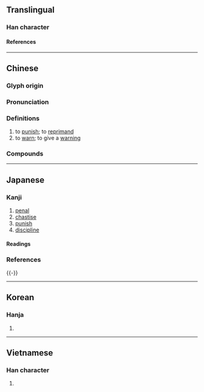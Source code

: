 {{also|惩}}
{{character info}}
{{character info|0xFA40}}
{{character info|0xFA8B}}
{{character info|0x2F8B0}}
==Translingual==

===Han character===
{{Han char|rn=61|rad=心|as=15|asj=14|sn=19|snj=18|four=28334|canj=HKP,XHKP|ids=⿱徵心}}

====References====
{{Han ref|kx=0407.440|dkj=11399|dj=0748.290|hdz=42366.060|uh=61F2}}
{{Han ref|uh=FA40}}
{{Han ref|uh=FA8B}}
{{Han ref|uh=2F8B0}}

----

==Chinese==
{{zh-forms|s=惩}}

===Glyph origin===
{{Han etym}}

===Pronunciation===
{{zh-pron
|m=懲
|c=cing4
|h=pfs=
|md=
|mn=têng
|mn-t=têng2
|w=3zen
|mc=y
|oc=y
|cat=v
}}

===Definitions===
{{zh-hanzi}}

# to [[punish]]; to [[reprimand]]
# to [[warn]]; to give a [[warning]]

===Compounds===
{{zh-der|懲罰|懲辦|懲治|嚴懲|勸善懲惡|小懲大誡|嚴懲不貸|撤懲|懲惡勸善|懲忿窒欲|懲羹吹齏|懲勸|扶善懲惡|懲一戒百|懲惡獎善|獎懲|懲處|懲前毖後|懲毖|懲戒|懲戒處分|略施薄懲|旌善懲惡|懲一警百|懲一儆眾|薄懲|重懲|膺懲}}

----

==Japanese==
{{ja-kanji forms-IVS
|code=FA40
|vs1=01
|vs2=05
|col-vs1=aj
|col-vs2=hdmj
|pic-kyu=Ufa40.svg
|ref={{R:Kanjipedia|0004840900}}
}}

===Kanji===
{{ja-kanji|grade=c|rs=心15|kyu=&#64064;}}

# [[penal]]
# [[chastise]]
# [[punish]]
# [[discipline]]

====Readings====
{{ja-readings
|goon=じょう<ぢよう
|kanon=ちょう<ちよう
|kun=こ-らしめる<こ-らしむ, こ-らす, こ-りる<こ-る
}}

===References===
<references/>
{{-}}

----

==Korean==

===Hanja===
{{ko-hanja|징}}

# {{rfdef|ko|sort=心15}}

----

==Vietnamese==

===Han character===
{{vi-readings|rs=心15|reading=trừng}}

# {{rfdef|vi|sort=心15}}